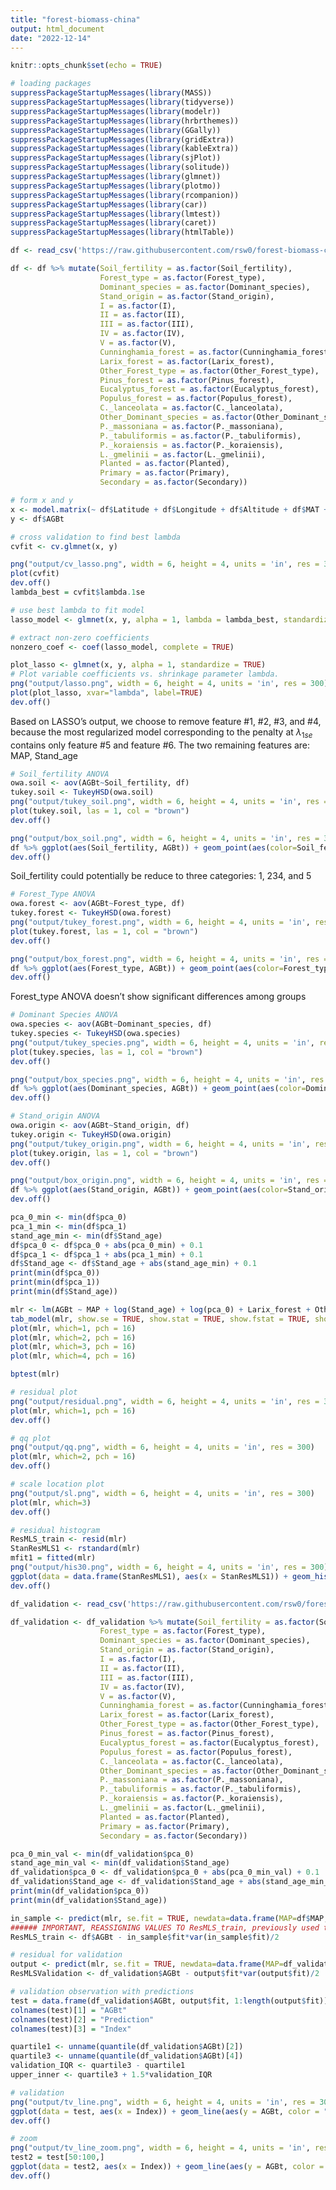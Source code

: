 ---
title: "forest-biomass-china"
output: html_document
date: "2022-12-14"
---

```{r setup, include=FALSE}
knitr::opts_chunk$set(echo = TRUE)
```

```{r, include=FALSE}
# loading packages
suppressPackageStartupMessages(library(MASS))
suppressPackageStartupMessages(library(tidyverse))
suppressPackageStartupMessages(library(modelr))
suppressPackageStartupMessages(library(hrbrthemes))
suppressPackageStartupMessages(library(GGally))
suppressPackageStartupMessages(library(gridExtra))
suppressPackageStartupMessages(library(kableExtra))
suppressPackageStartupMessages(library(sjPlot))
suppressPackageStartupMessages(library(solitude))
suppressPackageStartupMessages(library(glmnet))
suppressPackageStartupMessages(library(plotmo))
suppressPackageStartupMessages(library(rcompanion))
suppressPackageStartupMessages(library(car))
suppressPackageStartupMessages(library(lmtest))
suppressPackageStartupMessages(library(caret))
suppressPackageStartupMessages(library(htmlTable))
```

```{r, include=FALSE}
df <- read_csv('https://raw.githubusercontent.com/rsw0/forest-biomass-china/main/train.csv')
```

```{r}
df <- df %>% mutate(Soil_fertility = as.factor(Soil_fertility), 
                    Forest_type = as.factor(Forest_type), 
                    Dominant_species = as.factor(Dominant_species), 
                    Stand_origin = as.factor(Stand_origin),
                    I = as.factor(I), 
                    II = as.factor(II), 
                    III = as.factor(III),
                    IV = as.factor(IV), 
                    V = as.factor(V), 
                    Cunninghamia_forest = as.factor(Cunninghamia_forest),
                    Larix_forest = as.factor(Larix_forest), 
                    Other_Forest_type = as.factor(Other_Forest_type), 
                    Pinus_forest = as.factor(Pinus_forest),
                    Eucalyptus_forest = as.factor(Eucalyptus_forest),
                    Populus_forest = as.factor(Populus_forest),
                    C._lanceolata = as.factor(C._lanceolata), 
                    Other_Dominant_species = as.factor(Other_Dominant_species), 
                    P._massoniana = as.factor(P._massoniana),
                    P._tabuliformis = as.factor(P._tabuliformis), 
                    P._koraiensis = as.factor(P._koraiensis), 
                    L._gmelinii = as.factor(L._gmelinii),
                    Planted = as.factor(Planted),
                    Primary = as.factor(Primary),
                    Secondary = as.factor(Secondary))
```

```{r}
# form x and y
x <- model.matrix(~ df$Latitude + df$Longitude + df$Altitude + df$MAT + df$MAP + df$Stand_age)[, -1]
y <- df$AGBt

# cross validation to find best lambda
cvfit <- cv.glmnet(x, y)

png("output/cv_lasso.png", width = 6, height = 4, units = 'in', res = 300)
plot(cvfit)
dev.off()
lambda_best = cvfit$lambda.1se

# use best lambda to fit model
lasso_model <- glmnet(x, y, alpha = 1, lambda = lambda_best, standardize = TRUE)

# extract non-zero coefficients
nonzero_coef <- coef(lasso_model, complete = TRUE)

plot_lasso <- glmnet(x, y, alpha = 1, standardize = TRUE)
# Plot variable coefficients vs. shrinkage parameter lambda.
png("output/lasso.png", width = 6, height = 4, units = 'in', res = 300)
plot(plot_lasso, xvar="lambda", label=TRUE)
dev.off()
```


Based on LASSO's output, we choose to remove feature #1, #2, #3, and #4, because the most regularized model corresponding to the penalty at $\lambda_{1se}$ contains only feature #5 and feature #6. The two remaining features are: MAP, Stand_age

```{r}
# Soil_fertility ANOVA
owa.soil <- aov(AGBt~Soil_fertility, df)
tukey.soil <- TukeyHSD(owa.soil)
png("output/tukey_soil.png", width = 6, height = 4, units = 'in', res = 300)
plot(tukey.soil, las = 1, col = "brown")
dev.off()

png("output/box_soil.png", width = 6, height = 4, units = 'in', res = 300)
df %>% ggplot(aes(Soil_fertility, AGBt)) + geom_point(aes(color=Soil_fertility), alpha=0.2, position='jitter') + geom_boxplot(outlier.size=5, outlier.colour="blue", alpha=0.1)
dev.off()
```

Soil_fertility could potentially be reduce to three categories: 1, 234, and 5

```{r}
# Forest_Type ANOVA
owa.forest <- aov(AGBt~Forest_type, df)
tukey.forest <- TukeyHSD(owa.forest)
png("output/tukey_forest.png", width = 6, height = 4, units = 'in', res = 300)
plot(tukey.forest, las = 1, col = "brown")
dev.off()

png("output/box_forest.png", width = 6, height = 4, units = 'in', res = 300)
df %>% ggplot(aes(Forest_type, AGBt)) + geom_point(aes(color=Forest_type), alpha=0.2, position='jitter') + geom_boxplot(outlier.size=5, outlier.colour="blue", alpha=0.1)
dev.off()
```

Forest_type ANOVA doesn't show significant differences among groups

```{r}
# Dominant Species ANOVA
owa.species <- aov(AGBt~Dominant_species, df)
tukey.species <- TukeyHSD(owa.species)
png("output/tukey_species.png", width = 6, height = 4, units = 'in', res = 300)
plot(tukey.species, las = 1, col = "brown")
dev.off()

png("output/box_species.png", width = 6, height = 4, units = 'in', res = 300)
df %>% ggplot(aes(Dominant_species, AGBt)) + geom_point(aes(color=Dominant_species), alpha=0.2, position='jitter') + geom_boxplot(outlier.size=5, outlier.colour="blue", alpha=0.1)
dev.off()
```

```{r}
# Stand_origin ANOVA
owa.origin <- aov(AGBt~Stand_origin, df)
tukey.origin <- TukeyHSD(owa.origin)
png("output/tukey_origin.png", width = 6, height = 4, units = 'in', res = 300)
plot(tukey.origin, las = 1, col = "brown")
dev.off()

png("output/box_origin.png", width = 6, height = 4, units = 'in', res = 300)
df %>% ggplot(aes(Stand_origin, AGBt)) + geom_point(aes(color=Stand_origin), alpha=0.2, position='jitter') + geom_boxplot(outlier.size=5, outlier.colour="blue", alpha=0.1)
dev.off()
```

```{r}
pca_0_min <- min(df$pca_0)
pca_1_min <- min(df$pca_1)
stand_age_min <- min(df$Stand_age)
df$pca_0 <- df$pca_0 + abs(pca_0_min) + 0.1
df$pca_1 <- df$pca_1 + abs(pca_1_min) + 0.1
df$Stand_age <- df$Stand_age + abs(stand_age_min) + 0.1
print(min(df$pca_0))
print(min(df$pca_1))
print(min(df$Stand_age))
```

```{r}
mlr <- lm(AGBt ~ MAP + log(Stand_age) + log(pca_0) + Larix_forest + Other_Forest_type + P._tabuliformis, data=df)
tab_model(mlr, show.se = TRUE, show.stat = TRUE, show.fstat = TRUE, show.intercept = TRUE, digits = 6)
plot(mlr, which=1, pch = 16)
plot(mlr, which=2, pch = 16)
plot(mlr, which=3, pch = 16)
plot(mlr, which=4, pch = 16)
```

```{r}
bptest(mlr)
```

```{r}
# residual plot
png("output/residual.png", width = 6, height = 4, units = 'in', res = 300)
plot(mlr, which=1, pch = 16)
dev.off()

# qq plot
png("output/qq.png", width = 6, height = 4, units = 'in', res = 300)
plot(mlr, which=2, pch = 16)
dev.off()

# scale location plot
png("output/sl.png", width = 6, height = 4, units = 'in', res = 300)
plot(mlr, which=3)
dev.off()

# residual histogram
ResMLS_train <- resid(mlr)
StanResMLS1 <- rstandard(mlr)
mfit1 = fitted(mlr)
png("output/his30.png", width = 6, height = 4, units = 'in', res = 300)
ggplot(data = data.frame(StanResMLS1), aes(x = StanResMLS1)) + geom_histogram(bins = 30) + labs(x = "Standardized Residuals") + ggtitle("Residual Histogram 30 bin")
dev.off()
```

```{r}
df_validation <- read_csv('https://raw.githubusercontent.com/rsw0/forest-biomass-china/main/validation.csv')

df_validation <- df_validation %>% mutate(Soil_fertility = as.factor(Soil_fertility), 
                    Forest_type = as.factor(Forest_type), 
                    Dominant_species = as.factor(Dominant_species), 
                    Stand_origin = as.factor(Stand_origin),
                    I = as.factor(I), 
                    II = as.factor(II), 
                    III = as.factor(III),
                    IV = as.factor(IV), 
                    V = as.factor(V), 
                    Cunninghamia_forest = as.factor(Cunninghamia_forest),
                    Larix_forest = as.factor(Larix_forest), 
                    Other_Forest_type = as.factor(Other_Forest_type), 
                    Pinus_forest = as.factor(Pinus_forest),
                    Eucalyptus_forest = as.factor(Eucalyptus_forest),
                    Populus_forest = as.factor(Populus_forest),
                    C._lanceolata = as.factor(C._lanceolata), 
                    Other_Dominant_species = as.factor(Other_Dominant_species), 
                    P._massoniana = as.factor(P._massoniana),
                    P._tabuliformis = as.factor(P._tabuliformis), 
                    P._koraiensis = as.factor(P._koraiensis), 
                    L._gmelinii = as.factor(L._gmelinii),
                    Planted = as.factor(Planted),
                    Primary = as.factor(Primary),
                    Secondary = as.factor(Secondary))

pca_0_min_val <- min(df_validation$pca_0)
stand_age_min_val <- min(df_validation$Stand_age)
df_validation$pca_0 <- df_validation$pca_0 + abs(pca_0_min_val) + 0.1
df_validation$Stand_age <- df_validation$Stand_age + abs(stand_age_min_val) + 0.1
print(min(df_validation$pca_0))
print(min(df_validation$Stand_age))
```


```{r validation_curve}
in_sample <- predict(mlr, se.fit = TRUE, newdata=data.frame(MAP=df$MAP, Stand_age=df$Stand_age, pca_0=df$pca_0, Larix_forest=df$Larix_forest, Other_Forest_type=df$Other_Forest_type, P._tabuliformis=df$P._tabuliformis))
###### IMPORTANT, REASSIGNING VALUES TO ResMLS_train, previously used this variable
ResMLS_train <- df$AGBt - in_sample$fit*var(in_sample$fit)/2

# residual for validation
output <- predict(mlr, se.fit = TRUE, newdata=data.frame(MAP=df_validation$MAP, Stand_age=df_validation$Stand_age, pca_0=df_validation$pca_0, Larix_forest=df_validation$Larix_forest, Other_Forest_type=df_validation$Other_Forest_type, P._tabuliformis=df_validation$P._tabuliformis))
ResMLSValidation <- df_validation$AGBt - output$fit*var(output$fit)/2

# validation observation with predictions
test = data.frame(df_validation$AGBt, output$fit, 1:length(output$fit));
colnames(test)[1] = "AGBt"
colnames(test)[2] = "Prediction"
colnames(test)[3] = "Index"

quartile1 <- unname(quantile(df_validation$AGBt)[2])
quartile3 <- unname(quantile(df_validation$AGBt)[4])
validation_IQR <- quartile3 - quartile1
upper_inner <- quartile3 + 1.5*validation_IQR

# validation
png("output/tv_line.png", width = 6, height = 4, units = 'in', res = 300)
ggplot(data = test, aes(x = Index)) + geom_line(aes(y = AGBt, color = "AGBt")) + geom_line(aes(y = Prediction, color="Prediction"), linetype="twodash") + geom_hline(yintercept = max(test$Prediction)) + geom_hline(yintercept = min(test$Prediction)) + geom_hline(yintercept = upper_inner, col = 'purple') + annotate("rect", xmin=1, xmax=max(test$Index), ymin=min(test$Prediction), ymax=max(test$Prediction), alpha=0.05, fill="black") + scale_color_manual(name = element_blank(), labels = c("AGBt","Prediction"), values = c("darkred", "steelblue")) + labs(y = "") + ggtitle("Validation")
dev.off()

# zoom
png("output/tv_line_zoom.png", width = 6, height = 4, units = 'in', res = 300)
test2 = test[50:100,]
ggplot(data = test2, aes(x = Index)) + geom_line(aes(y = AGBt, color = "AGBt")) + geom_line(aes(y = Prediction, color="Prediction"), linetype="twodash") + geom_hline(yintercept = upper_inner, col = 'purple') + scale_color_manual(name = element_blank(), labels = c("AGBt","Prediction"), values = c("darkred", "steelblue")) + labs(y = "") +ggtitle("Validation Zoom")
dev.off()
```

